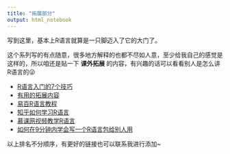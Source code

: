 ```yaml
---
title: "拓展部分"
output: html_notebook
---
```


写到这里，基本上R语言就算是一只脚迈入了它的大门了。

这个系列写的有点随意，很多地方解释的也都不尽如人意，至少给我自己的感觉是这样的，所以咱还是贴一下 **课外拓展** 的内容，有兴趣的话可以看看别人是怎么讲R语言的😜


- [R语言入门的7个技巧](https://www.ibm.com/developerworks/cn/opensource/os-know-r-language/index.html)
- [有用的拓展内容](https://www.w3cschool.cn/r/r_useful_resources.html)
- [易百R语言教程](https://www.yiibai.com/r/r_packages.html)
- [知乎如何学习R语言](https://www.zhihu.com/question/21654166)
- [慕课网视频教学R语言](https://www.imooc.com/learn/446)
- [如何在9分钟内学会写一个R语言包给别人用](https://www.pzhao.org/zh/post/rmickey/)



以上排名不分顺序，有更好的链接也可以联系我进行添加~
